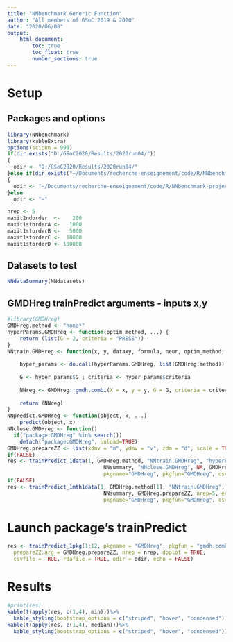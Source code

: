 ```yaml
---
title: "NNbenchmark Generic Function"
author: "All members of GSoC 2019 & 2020"
date: "2020/06/08"
output:
    html_document:
        toc: true
        toc_float: true
        number_sections: true
---
```


# Setup 

## Packages and options
```r
library(NNbenchmark)
library(kableExtra)
options(scipen = 999)
if(dir.exists("D:/GSoC2020/Results/2020run04/"))
{  
  odir <- "D:/GSoC2020/Results/2020run04/"
}else if(dir.exists("~/Documents/recherche-enseignement/code/R/NNbenchmark-project/NNtempresult/"))
{  
  odir <- "~/Documents/recherche-enseignement/code/R/NNbenchmark-project/NNtempresult/"
}else
  odir <- "~"

nrep <- 5
maxit2ndorder  <-    200
maxit1storderA <-   1000
maxit1storderB <-   5000
maxit1storderC <-  10000
maxit1storderD <- 100000
```

## Datasets to test

```r
NNdataSummary(NNdatasets)
```




## GMDHreg trainPredict arguments - inputs x,y
```r
#library(GMDHreg)
GMDHreg.method <- "none*"
hyperParams.GMDHreg <- function(optim_method, ...) {
    return (list(G = 2, criteria = "PRESS"))
}
NNtrain.GMDHreg <- function(x, y, dataxy, formula, neur, optim_method, hyperParams,...) {
    
    hyper_params <- do.call(hyperParams.GMDHreg, list(GMDHreg.method))
    
    G <- hyper_params$G ; criteria <- hyper_params$criteria
    
    NNreg <- GMDHreg::gmdh.combi(X = x, y = y, G = G, criteria = criteria)
    
    return (NNreg)
}
NNpredict.GMDHreg <- function(object, x, ...)
    predict(object, x)
NNclose.GMDHreg <- function()
  if("package:GMDHreg" %in% search())
    detach("package:GMDHreg", unload=TRUE)
GMDHreg.prepareZZ <- list(xdmv = "m", ydmv = "v", zdm = "d", scale = TRUE)
if(FALSE)
res <- trainPredict_1data(1, GMDHreg.method, "NNtrain.GMDHreg", "hyperParams.GMDHreg", "NNpredict.GMDHreg", 
                               NNsummary, "NNclose.GMDHreg", NA, GMDHreg.prepareZZ, nrep=5, echo=TRUE, doplot=FALSE,
                               pkgname="GMDHreg", pkgfun="GMDHreg", csvfile=TRUE, rdafile=TRUE, odir=odir)
if(FALSE)
res <- trainPredict_1mth1data(1, GMDHreg.method[1], "NNtrain.GMDHreg", "hyperParams.GMDHreg", "NNpredict.GMDHreg", 
                               NNsummary, GMDHreg.prepareZZ, nrep=5, echo=TRUE, doplot=FALSE,
                               pkgname="GMDHreg", pkgfun="GMDHreg", csvfile=TRUE, rdafile=TRUE, odir=odir)
```


# Launch package's trainPredict

```r
res <- trainPredict_1pkg(1:12, pkgname = "GMDHreg", pkgfun = "gmdh.combi", GMDHreg.method,
  prepareZZ.arg = GMDHreg.prepareZZ, nrep = nrep, doplot = TRUE,
  csvfile = TRUE, rdafile = TRUE, odir = odir, echo = FALSE)

```

# Results
```r
#print(res)
kable(t(apply(res, c(1,4), min)))%>%
  kable_styling(bootstrap_options = c("striped", "hover", "condensed"))
kable(t(apply(res, c(1,4), median)))%>%
  kable_styling(bootstrap_options = c("striped", "hover", "condensed"))
```
